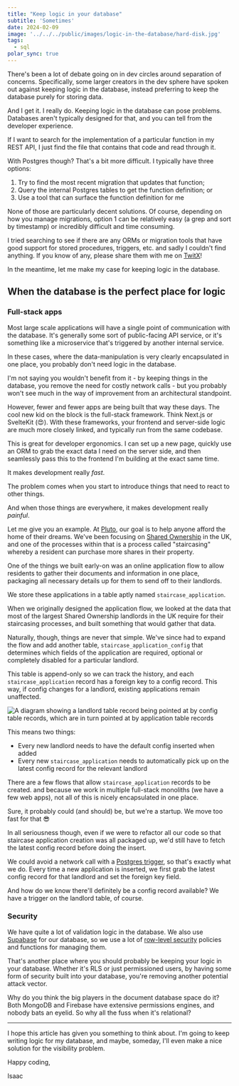 ```yaml
---
title: "Keep logic in your database"
subtitle: 'Sometimes'
date: 2024-02-09
image: '../../../public/images/logic-in-the-database/hard-disk.jpg'
tags:
  - sql
polar_sync: true
---
```


There's been a lot of debate going on in dev circles around separation of concerns. Specifically, some larger creators in the dev sphere have spoken out against keeping logic in the database, instead preferring to keep the database purely for storing data.

And I get it. I really do. Keeping logic in the database can pose problems. Databases aren't typically designed for that, and you can tell from the developer experience.

If I want to search for the implementation of a particular function in my REST API, I just find the file that contains that code and read through it.

With Postgres though? That's a bit more difficult. I typically have three options:

1. Try to find the most recent migration that updates that function;
2. Query the internal Postgres tables to get the function definition; or
3. Use a tool that can surface the function definition for me

None of those are particularly decent solutions. Of course, depending on how you manage migrations, option 1 can be relatively easy (a grep and sort by timestamp) or incredibly difficult and time consuming.

I tried searching to see if there are any ORMs or migration tools that have good support for stored procedures, triggers, etc. and sadly I couldn't find anything. If you know of any, please share them with me on [TwitX](https://twitter.com/IsaacHarrisHolt)!

In the meantime, let me make my case for keeping logic in the database.

## When the database is the perfect place for logic

### Full-stack apps

Most large scale applications will have a single point of communication with the database. It's generally some sort of public-facing API service, or it's something like a microservice that's triggered by another internal service.

In these cases, where the data-manipulation is very clearly encapsulated in one place, you probably don't need logic in the database.

I'm not saying you wouldn't benefit from it - by keeping things in the database, you remove the need for costly network calls - but you probably won't see much in the way of improvement from an architectural standpoint.

However, fewer and fewer apps are being built that way these days. The cool new kid on the block is the full-stack framework. Think Next.js or SvelteKit (😍). With these frameworks, your frontend and server-side logic are much more closely linked, and typically run from the same codebase.

This is great for developer ergonomics. I can set up a new page, quickly use an ORM to grab the exact data I need on the server side, and then seamlessly pass this to the frontend I'm building at the exact same time.

It makes development really _fast_.

The problem comes when you start to introduce things that need to react to other things.

And when those things are everywhere, it makes development really _painful_.

Let me give you an example. At [Pluto](https://stairpay.com), our goal is to help anyone afford the home of their dreams. We've been focusing on [Shared Ownership](https://www.stairpay.com/academy/a-quick-intro-to-shared-ownership-for-first-time-buyers) in the UK, and one of the processes within that is a process called "staircasing" whereby a resident can purchase more shares in their property.

One of the things we built early-on was an online application flow to allow residents to gather their documents and information in one place, packaging all necessary details up for them to send off to their landlords.

We store these applications in a table aptly named `staircase_application`.

When we originally designed the application flow, we looked at the data that most of the largest Shared Ownership landlords in the UK require for their staircasing processes, and built something that would gather that data.

Naturally, though, things are never that simple. We've since had to expand the flow and add another table, `staircase_application_config` that determines which fields of the application are required, optional or completely disabled for a particular landlord.

This table is append-only so we can track the history, and each `staircase_application` record has a foreign key to a config record. This way, if config changes for a landlord, existing applications remain unaffected.

![A diagram showing a landlord table record being pointed at by config table records, which are in turn pointed at by application table records](../../../public/images/logic-in-the-database/staircase-application-config.png)

This means two things:

- Every new landlord needs to have the default config inserted when added
- Every new `staircase_application` needs to automatically pick up on the latest config record for the relevant landlord

There are a few flows that allow `staircase_application` records to be created. and because we work in multiple full-stack monoliths (we have a few web apps), not all of this is nicely encapsulated in one place.

Sure, it probably could (and should) be, but we're a startup. We move too fast for that 😎

In all seriousness though, even if we were to refactor all our code so that staircase application creation was all packaged up, we'd still have to fetch the latest config record before doing the insert.

We could avoid a network call with a [Postgres trigger](https://www.postgresql.org/docs/current/sql-createtrigger.html), so that's exactly what we do. Every time a new application is inserted, we first grab the latest config record for that landlord and set the foreign key field.

And how do we know there'll definitely be a config record available? We have a trigger on the landlord table, of course.

### Security

We have quite a lot of validation logic in the database. We also use [Supabase](https://database.new) for our database, so we use a lot of [row-level security](https://supabase.com/docs/guides/auth/row-level-security) policies and functions for managing them.

That's another place where you should probably be keeping your logic in your database. Whether it's RLS or just permissioned users, by having some form of security built into your database, you're removing another potential attack vector.

Why do you think the big players in the document database space do it? Both MongoDB and Firebase have extensive permissions engines, and nobody bats an eyelid. So why all the fuss when it's relational?

---

I hope this article has given you something to think about. I'm going to keep writing logic for my database, and maybe, someday, I'll even make a nice solution for the visibility problem.

Happy coding,

Isaac
